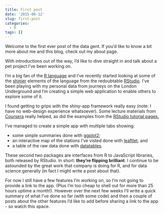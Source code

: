 ```yaml
---
title: First post
date: '2015-06-12'
slug: first-post
categories:
  - R
tags: []
---
```


Welcome to the first ever post of the data gent. If you'd like to know a bit more about me and this blog, check out my about page.

With introductions out of the way, I'd like to dive straight in and talk about a pet project I've been working on.

I'm a big fan of the <a href="http://www.r-project.org/">R language</a> and I've recently started looking at some of the <a href="http://shiny.rstudio.com/">shinier</a> elements of the language from the redoubtable <a href="http://www.rstudio.com/">RStudio</a>. I've been playing with my personal data from journeys on the London Underground and I'm creating a simple web application to enable others to explore some of it.

I found getting to grips with the shiny-app framework really easy (note: I have no web-design experience whatsoever). Some lecture materials from <a href="https://www.coursera.org/course/devdataprod">Coursera</a> really helped, as did the examples from the <a href="http://shiny.rstudio.com/tutorial/">RStudio tutorial pages.</a>

I've managed to create a simple app with multiple tabs showing:
<ul>
	<li>some simple summaries done with <a href="http://ggplot2.org/">ggplot2</a>;</li>
	<li>an interactive map of the stations I've visted done with <a href="https://rstudio.github.io/leaflet/">leaftlet</a>; and</li>
	<li>a table of the raw data done with <a href="https://rstudio.github.io/DT/">datatables</a>.</li>
</ul>
These second two packages are interfaces from R to JavaScript libraries, both released by RStudio. In short: <strong>they're flipping brilliant</strong>. I continue to be astounded by the great work that company is doing for R, and for data science generally (in fact I might write a post about that).

For now I still have a few features I'm working on, so I'm not going to provide a link to the app. (Plus I'm too cheap to shell out for more than 25 hours uptime a month!). However over the next few weeks I'll write a quick summary of what I've done so far (with some code) and then a couple of posts about the other features I'd like to add before sharing a link to the app - so watch this space.